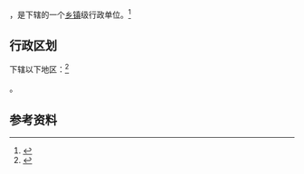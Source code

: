 {{中国乡级行政区|36/04/83/106/000}}

'''{{PAGENAMEBASE}}'''，是{{PRC admin/fullname|36/04/83/106/000|3}}下辖的一个[[乡镇|乡镇]]级行政单位。<ref>{{PRC admin/ref sgc|{{PRC admin/parent|36/04/83/106/000}}}}</ref>

== 行政区划 ==

{{PAGENAMEBASE}}下辖以下地区：<ref>{{PRC admin/ref sgc|36/04/83/106/000}}</ref>

{{PRC admin/children|36/04/83/106/000}}。

== 参考资料 ==

{{reflist}}

{{行政区划小作品}}
{{PRC admin/navcat|36/04/83/106/000}}